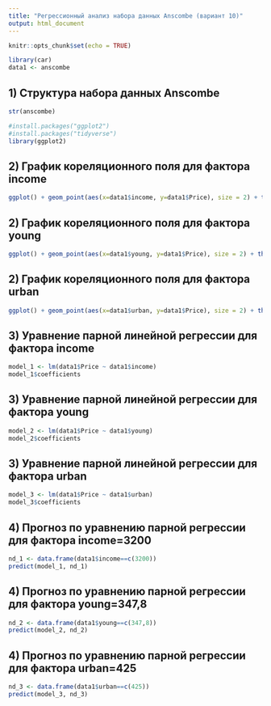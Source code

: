 ```yaml
---
title: "Регрессионный анализ набора данных Anscombe (вариант 10)"
output: html_document
---
```


```r
knitr::opts_chunk$set(echo = TRUE)
```

```r
library(car)
data1 <- anscombe
```
## 1) Структура набора данных Anscombe
```r
str(anscombe)
```
```r
#install.packages("ggplot2")
#install.packages("tidyverse")
library(ggplot2)
```
## 2) График кореляционного поля для фактора income
```r
ggplot() + geom_point(aes(x=data1$income, y=data1$Price), size = 2) + theme_bw(base_size = 18) + xlab("Доход на душу населения, долл.") + ylab("Стоимость, тыс. $") + labs(title = "Кореляционное поле")
```

## 2) График кореляционного поля для фактора young
```r
ggplot() + geom_point(aes(x=data1$young, y=data1$Price), size = 2) + theme_bw(base_size = 18) + xlab("Доля до 18 лет, на 1000 чел.") + ylab("Стоимость, тыс. $") + labs(title = "Кореляционное поле")
```

## 2) График кореляционного поля для фактора urban
```r
ggplot() + geom_point(aes(x=data1$urban, y=data1$Price), size = 2) + theme_bw(base_size = 18) + xlab("Доля городских, на 1000 чел.") + ylab("Стоимость, тыс. $") + labs(title = "Кореляционное поле")
```

## 3) Уравнение парной линейной регрессии для фактора income
```r
model_1 <- lm(data1$Price ~ data1$income)
model_1$coefficients
```

## 3) Уравнение парной линейной регрессии для фактора young 
```r
model_2 <- lm(data1$Price ~ data1$young)
model_2$coefficients
```

## 3) Уравнение парной линейной регрессии для фактора urban
```r
model_3 <- lm(data1$Price ~ data1$urban)
model_3$coefficients
```

## 4) Прогноз по уравнению парной регрессии для фактора income=3200
```r
nd_1 <- data.frame(data1$income==c(3200))
predict(model_1, nd_1)
```

## 4) Прогноз по уравнению парной регрессии для фактора young=347,8
```r
nd_2 <- data.frame(data1$young==c(347,8))
predict(model_2, nd_2)
```

## 4) Прогноз по уравнению парной регрессии для фактора urban=425
```r
nd_3 <- data.frame(data1$urban==c(425))
predict(model_3, nd_3)
```